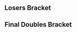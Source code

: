 {{DISPLAYTITLE:HTC Throwdown: Doubles Bracket}}{{SetGame|melee}}
{{tabs static
|name1=Overview
|link1=HTC Throwdown
|name2=Singles Bracket
|link2=HTC Throwdown/Singles Bracket
|name3=Doubles Bracket
|link3=HTC Throwdown/Doubles Bracket
|This=3
}}
{{:HTC Throwdown/Doubles Bracket/Winners}}
==Losers Bracket==
{{24DEDoublesLBracketSmwA
|tourneylink=HTC Throwdown
|tourneyname=HTC Throwdown
|l1placement=17-24
|l2placement=13-16
|l3placement=9-12
|l4placement=7-8
|l5placement=5-6
|column-width=160
<!-- ROUND 1 -->
|l1m1t1p1=Silent Wolf |l1m1t1p1flag=us
|l1m1t1p2=Vish |l1m1t1p2flag=us |l1m1t1score={{win}}
|l1m1t2p1=Mr. Brandandorf|l1m1t2p1flag=us
|l1m1t2p2=Bizzarro Flame |l1m1t2p2flag=us |l1m1t2score=
|l1m1win=1
|l1m1t1p1char1= |l1m1t1p1stock1= |l1m1t1p2char1= |l1m1t1p2stock1=
|l1m1t2p1char1= |l1m1t2p1stock1= |l1m1t2p2char1= |l1m1t2p2stock1= |l1m1win1= |l1m1stage1=
|l1m1t1p1char2= |l1m1t1p1stock2= |l1m1t1p2char2= |l1m1t1p2stock2=
|l1m1t2p1char2= |l1m1t2p1stock2= |l1m1t2p2char2= |l1m1t2p2stock2= |l1m1win2= |l1m1stage2=
|l1m1t1p1char3= |l1m1t1p1stock3= |l1m1t1p2char3= |l1m1t1p2stock3=
|l1m1t2p1char3= |l1m1t2p1stock3= |l1m1t2p2char3= |l1m1t2p2stock3= |l1m1win3= |l1m1stage3=
|l1m1t1p1char4= |l1m1t1p1stock4= |l1m1t1p2char4= |l1m1t1p2stock4=
|l1m1t2p1char4= |l1m1t2p1stock4= |l1m1t2p2char4= |l1m1t2p2stock4= |l1m1win4= |l1m1stage4=
|l1m1t1p1char5= |l1m1t1p1stock5= |l1m1t1p2char5= |l1m1t1p2stock5=
|l1m1t2p1char5= |l1m1t2p1stock5= |l1m1t2p2char5= |l1m1t2p2stock5= |l1m1win5= |l1m1stage5=
|l1m1date=
|l1m1finished=
|l1m1details={{BracketMatchDetails|comment=|preview=|lrthread=|vod=|interview=|recap=}}

|l1m2t1p1=Reason |l1m2t1p1flag=us
|l1m2t1p2=Zoap |l1m2t1p2flag=us |l1m2t1score=
|l1m2t2p1=THuGz |l1m2t2p1flag=us
|l1m2t2p2=Moose |l1m2t2p2flag=us |l1m2t2score={{win}}
|l1m2win=2
|l1m2t1p1char1= |l1m2t1p1stock1= |l1m2t1p2char1= |l1m2t1p2stock1=
|l1m2t2p1char1= |l1m2t2p1stock1= |l1m2t2p2char1= |l1m2t2p2stock1= |l1m2win1= |l1m2stage1=
|l1m2t1p1char2= |l1m2t1p1stock2= |l1m2t1p2char2= |l1m2t1p2stock2=
|l1m2t2p1char2= |l1m2t2p1stock2= |l1m2t2p2char2= |l1m2t2p2stock2= |l1m2win2= |l1m2stage2=
|l1m2t1p1char3= |l1m2t1p1stock3= |l1m2t1p2char3= |l1m2t1p2stock3=
|l1m2t2p1char3= |l1m2t2p1stock3= |l1m2t2p2char3= |l1m2t2p2stock3= |l1m2win3= |l1m2stage3=
|l1m2t1p1char4= |l1m2t1p1stock4= |l1m2t1p2char4= |l1m2t1p2stock4=
|l1m2t2p1char4= |l1m2t2p1stock4= |l1m2t2p2char4= |l1m2t2p2stock4= |l1m2win4= |l1m2stage4=
|l1m2t1p1char5= |l1m2t1p1stock5= |l1m2t1p2char5= |l1m2t1p2stock5=
|l1m2t2p1char5= |l1m2t2p1stock5= |l1m2t2p2char5= |l1m2t2p2stock5= |l1m2win5= |l1m2stage5=
|l1m2date=
|l1m2finished=
|l1m2details={{BracketMatchDetails|comment=|preview=|lrthread=|vod=|interview=|recap=}}

|l1m3t1p1=Laudandus |l1m3t1p1flag=us
|l1m3t1p2=Tai |l1m3t1p2flag=us |l1m3t1score=
|l1m3t2p1=Char |l1m3t2p1flag=us
|l1m3t2p2=Frootloop |l1m3t2p2flag=us |l1m3t2score={{win}}
|l1m3win=2
|l1m3t1p1char1= |l1m3t1p1stock1= |l1m3t1p2char1= |l1m3t1p2stock1=
|l1m3t2p1char1= |l1m3t2p1stock1= |l1m3t2p2char1= |l1m3t2p2stock1= |l1m3win1= |l1m3stage1=
|l1m3t1p1char2= |l1m3t1p1stock2= |l1m3t1p2char2= |l1m3t1p2stock2=
|l1m3t2p1char2= |l1m3t2p1stock2= |l1m3t2p2char2= |l1m3t2p2stock2= |l1m3win2= |l1m3stage2=
|l1m3t1p1char3= |l1m3t1p1stock3= |l1m3t1p2char3= |l1m3t1p2stock3=
|l1m3t2p1char3= |l1m3t2p1stock3= |l1m3t2p2char3= |l1m3t2p2stock3= |l1m3win3= |l1m3stage3=
|l1m3t1p1char4= |l1m3t1p1stock4= |l1m3t1p2char4= |l1m3t1p2stock4=
|l1m3t2p1char4= |l1m3t2p1stock4= |l1m3t2p2char4= |l1m3t2p2stock4= |l1m3win4= |l1m3stage4=
|l1m3t1p1char5= |l1m3t1p1stock5= |l1m3t1p2char5= |l1m3t1p2stock5=
|l1m3t2p1char5= |l1m3t2p1stock5= |l1m3t2p2char5= |l1m3t2p2stock5= |l1m3win5= |l1m3stage5=
|l1m3date=
|l1m3finished=
|l1m3details={{BracketMatchDetails|comment=|preview=|lrthread=|vod=|interview=|recap=}}

|l1m4t1p1=Mikkuz |l1m4t1p1flag=us
|l1m4t1p2=Ralph |l1m4t1p2flag=us |l1m4t1score={{win}}
|l1m4t2p1=Rudolph |l1m4t2p1flag=jp
|l1m4t2p2=Hyprid |l1m4t2p2flag=us |l1m4t2score=
|l1m4win=1
|l1m4t1p1char1= |l1m4t1p1stock1= |l1m4t1p2char1= |l1m4t1p2stock1=
|l1m4t2p1char1= |l1m4t2p1stock1= |l1m4t2p2char1= |l1m4t2p2stock1= |l1m4win1= |l1m4stage1=
|l1m4t1p1char2= |l1m4t1p1stock2= |l1m4t1p2char2= |l1m4t1p2stock2=
|l1m4t2p1char2= |l1m4t2p1stock2= |l1m4t2p2char2= |l1m4t2p2stock2= |l1m4win2= |l1m4stage2=
|l1m4t1p1char3= |l1m4t1p1stock3= |l1m4t1p2char3= |l1m4t1p2stock3=
|l1m4t2p1char3= |l1m4t2p1stock3= |l1m4t2p2char3= |l1m4t2p2stock3= |l1m4win3= |l1m4stage3=
|l1m4t1p1char4= |l1m4t1p1stock4= |l1m4t1p2char4= |l1m4t1p2stock4=
|l1m4t2p1char4= |l1m4t2p1stock4= |l1m4t2p2char4= |l1m4t2p2stock4= |l1m4win4= |l1m4stage4=
|l1m4t1p1char5= |l1m4t1p1stock5= |l1m4t1p2char5= |l1m4t1p2stock5=
|l1m4t2p1char5= |l1m4t2p1stock5= |l1m4t2p2char5= |l1m4t2p2stock5= |l1m4win5= |l1m4stage5=
|l1m4date=
|l1m4finished=
|l1m4details={{BracketMatchDetails|comment=|preview=|lrthread=|vod=|interview=|recap=}}

|l1m5t1p1=Zhu |l1m5t1p1flag=us
|l1m5t1p2=Cactuar |l1m5t1p2flag=us |l1m5t1score=1
|l1m5t2p1=Axe |l1m5t2p1flag=us
|l1m5t2p2=Ken |l1m5t2p2flag=us |l1m5t2score=2
|l1m5win=2
|l1m5t1p1char1= |l1m5t1p1stock1= |l1m5t1p2char1= |l1m5t1p2stock1=
|l1m5t2p1char1= |l1m5t2p1stock1= |l1m5t2p2char1= |l1m5t2p2stock1= |l1m5win1= |l1m5stage1=
|l1m5t1p1char2= |l1m5t1p1stock2= |l1m5t1p2char2= |l1m5t1p2stock2=
|l1m5t2p1char2= |l1m5t2p1stock2= |l1m5t2p2char2= |l1m5t2p2stock2= |l1m5win2= |l1m5stage2=
|l1m5t1p1char3= |l1m5t1p1stock3= |l1m5t1p2char3= |l1m5t1p2stock3=
|l1m5t2p1char3= |l1m5t2p1stock3= |l1m5t2p2char3= |l1m5t2p2stock3= |l1m5win3= |l1m5stage3=
|l1m5t1p1char4= |l1m5t1p1stock4= |l1m5t1p2char4= |l1m5t1p2stock4=
|l1m5t2p1char4= |l1m5t2p1stock4= |l1m5t2p2char4= |l1m5t2p2stock4= |l1m5win4= |l1m5stage4=
|l1m5t1p1char5= |l1m5t1p1stock5= |l1m5t1p2char5= |l1m5t1p2stock5=
|l1m5t2p1char5= |l1m5t2p1stock5= |l1m5t2p2char5= |l1m5t2p2stock5= |l1m5win5= |l1m5stage5=
|l1m5date=
|l1m5finished=
|l1m5details={{BracketMatchDetails|comment=|preview=|lrthread=|vod=|interview=|recap=}}

|l1m6t1p1=Alex19 |l1m6t1p1flag=us
|l1m6t1p2=S2J |l1m6t1p2flag=us |l1m6t1score=0
|l1m6t2p1=HomeMadeWaffles|l1m6t2p1flag=us
|l1m6t2p2=BlueFoxXT |l1m6t2p2flag=us |l1m6t2score=2
|l1m6win=2
|l1m6t1p1char1= |l1m6t1p1stock1= |l1m6t1p2char1= |l1m6t1p2stock1=
|l1m6t2p1char1= |l1m6t2p1stock1= |l1m6t2p2char1= |l1m6t2p2stock1= |l1m6win1= |l1m6stage1=
|l1m6t1p1char2= |l1m6t1p1stock2= |l1m6t1p2char2= |l1m6t1p2stock2=
|l1m6t2p1char2= |l1m6t2p1stock2= |l1m6t2p2char2= |l1m6t2p2stock2= |l1m6win2= |l1m6stage2=
|l1m6t1p1char3= |l1m6t1p1stock3= |l1m6t1p2char3= |l1m6t1p2stock3=
|l1m6t2p1char3= |l1m6t2p1stock3= |l1m6t2p2char3= |l1m6t2p2stock3= |l1m6win3= |l1m6stage3=
|l1m6t1p1char4= |l1m6t1p1stock4= |l1m6t1p2char4= |l1m6t1p2stock4=
|l1m6t2p1char4= |l1m6t2p1stock4= |l1m6t2p2char4= |l1m6t2p2stock4= |l1m6win4= |l1m6stage4=
|l1m6t1p1char5= |l1m6t1p1stock5= |l1m6t1p2char5= |l1m6t1p2stock5=
|l1m6t2p1char5= |l1m6t2p1stock5= |l1m6t2p2char5= |l1m6t2p2stock5= |l1m6win5= |l1m6stage5=
|l1m6date=
|l1m6finished=
|l1m6details={{BracketMatchDetails|comment=|preview=|lrthread=|vod=|interview=|recap=}}

|l1m7t1p1=Goose |l1m7t1p1flag=us
|l1m7t1p2=Azusa |l1m7t1p2flag=us |l1m7t1score=0
|l1m7t2p1=FatGoku |l1m7t2p1flag=us
|l1m7t2p2=balloon |l1m7t2p2flag=us |l1m7t2score=2
|l1m7win=2
|l1m7t1p1char1= |l1m7t1p1stock1= |l1m7t1p2char1= |l1m7t1p2stock1=
|l1m7t2p1char1= |l1m7t2p1stock1= |l1m7t2p2char1= |l1m7t2p2stock1= |l1m7win1= |l1m7stage1=
|l1m7t1p1char2= |l1m7t1p1stock2= |l1m7t1p2char2= |l1m7t1p2stock2=
|l1m7t2p1char2= |l1m7t2p1stock2= |l1m7t2p2char2= |l1m7t2p2stock2= |l1m7win2= |l1m7stage2=
|l1m7t1p1char3= |l1m7t1p1stock3= |l1m7t1p2char3= |l1m7t1p2stock3=
|l1m7t2p1char3= |l1m7t2p1stock3= |l1m7t2p2char3= |l1m7t2p2stock3= |l1m7win3= |l1m7stage3=
|l1m7t1p1char4= |l1m7t1p1stock4= |l1m7t1p2char4= |l1m7t1p2stock4=
|l1m7t2p1char4= |l1m7t2p1stock4= |l1m7t2p2char4= |l1m7t2p2stock4= |l1m7win4= |l1m7stage4=
|l1m7t1p1char5= |l1m7t1p1stock5= |l1m7t1p2char5= |l1m7t1p2stock5=
|l1m7t2p1char5= |l1m7t2p1stock5= |l1m7t2p2char5= |l1m7t2p2stock5= |l1m7win5= |l1m7stage5=
|l1m7date=
|l1m7finished=
|l1m7details={{BracketMatchDetails|comment=|preview=|lrthread=|vod=|interview=|recap=}}

|l1m8t1p1=NMW |l1m8t1p1flag=us
|l1m8t1p2=L |l1m8t1p2flag=us |l1m8t1score=2
|l1m8t2p1=BarDulL |l1m8t2p1flag=us
|l1m8t2p2=doyoung2win |l1m8t2p2flag=us |l1m8t2score=0
|l1m8win=1
|l1m8t1p1char1= |l1m8t1p1stock1= |l1m8t1p2char1= |l1m8t1p2stock1=
|l1m8t2p1char1= |l1m8t2p1stock1= |l1m8t2p2char1= |l1m8t2p2stock1= |l1m8win1= |l1m8stage1=
|l1m8t1p1char2= |l1m8t1p1stock2= |l1m8t1p2char2= |l1m8t1p2stock2=
|l1m8t2p1char2= |l1m8t2p1stock2= |l1m8t2p2char2= |l1m8t2p2stock2= |l1m8win2= |l1m8stage2=
|l1m8t1p1char3= |l1m8t1p1stock3= |l1m8t1p2char3= |l1m8t1p2stock3=
|l1m8t2p1char3= |l1m8t2p1stock3= |l1m8t2p2char3= |l1m8t2p2stock3= |l1m8win3= |l1m8stage3=
|l1m8t1p1char4= |l1m8t1p1stock4= |l1m8t1p2char4= |l1m8t1p2stock4=
|l1m8t2p1char4= |l1m8t2p1stock4= |l1m8t2p2char4= |l1m8t2p2stock4= |l1m8win4= |l1m8stage4=
|l1m8t1p1char5= |l1m8t1p1stock5= |l1m8t1p2char5= |l1m8t1p2stock5=
|l1m8t2p1char5= |l1m8t2p1stock5= |l1m8t2p2char5= |l1m8t2p2stock5= |l1m8win5= |l1m8stage5=
|l1m8date=
|l1m8finished=
|l1m8details={{BracketMatchDetails|comment=|preview=|lrthread=|vod=|interview=|recap=}}

<!-- ROUND 3 -->
|l2m1t1p1=Silent Wolf |l2m1t1p1flag=us
|l2m1t1p2=Vish |l2m1t1p2flag=us |l2m1t1score={{win}}
|l2m1t2p1=THuGz |l2m1t2p1flag=us
|l2m1t2p2=Moose |l2m1t2p2flag=us |l2m1t2score=
|l2m1win=1
|l2m1t1p1char1= |l2m1t1p1stock1= |l2m1t1p2char1= |l2m1t1p2stock1=
|l2m1t2p1char1= |l2m1t2p1stock1= |l2m1t2p2char1= |l2m1t2p2stock1= |l2m1win1= |l2m1stage1=
|l2m1t1p1char2= |l2m1t1p1stock2= |l2m1t1p2char2= |l2m1t1p2stock2=
|l2m1t2p1char2= |l2m1t2p1stock2= |l2m1t2p2char2= |l2m1t2p2stock2= |l2m1win2= |l2m1stage2=
|l2m1t1p1char3= |l2m1t1p1stock3= |l2m1t1p2char3= |l2m1t1p2stock3=
|l2m1t2p1char3= |l2m1t2p1stock3= |l2m1t2p2char3= |l2m1t2p2stock3= |l2m1win3= |l2m1stage3=
|l2m1t1p1char4= |l2m1t1p1stock4= |l2m1t1p2char4= |l2m1t1p2stock4=
|l2m1t2p1char4= |l2m1t2p1stock4= |l2m1t2p2char4= |l2m1t2p2stock4= |l2m1win4= |l2m1stage4=
|l2m1t1p1char5= |l2m1t1p1stock5= |l2m1t1p2char5= |l2m1t1p2stock5=
|l2m1t2p1char5= |l2m1t2p1stock5= |l2m1t2p2char5= |l2m1t2p2stock5= |l2m1win5= |l2m1stage5=
|l2m1date=
|l2m1finished=
|l2m1details={{BracketMatchDetails|comment=|preview=|lrthread=|vod=|interview=|recap=}}

|l2m2t1p1=Char |l2m2t1p1flag=us
|l2m2t1p2=Frootloop |l2m2t1p2flag=us |l2m2t1score=2
|l2m2t2p1=Mikkuz |l2m2t2p1flag=us
|l2m2t2p2=Ralph |l2m2t2p2flag=us |l2m2t2score=1
|l2m2win=1
|l2m2t1p1char1= |l2m2t1p1stock1= |l2m2t1p2char1= |l2m2t1p2stock1=
|l2m2t2p1char1= |l2m2t2p1stock1= |l2m2t2p2char1= |l2m2t2p2stock1= |l2m2win1= |l2m2stage1=
|l2m2t1p1char2= |l2m2t1p1stock2= |l2m2t1p2char2= |l2m2t1p2stock2=
|l2m2t2p1char2= |l2m2t2p1stock2= |l2m2t2p2char2= |l2m2t2p2stock2= |l2m2win2= |l2m2stage2=
|l2m2t1p1char3= |l2m2t1p1stock3= |l2m2t1p2char3= |l2m2t1p2stock3=
|l2m2t2p1char3= |l2m2t2p1stock3= |l2m2t2p2char3= |l2m2t2p2stock3= |l2m2win3= |l2m2stage3=
|l2m2t1p1char4= |l2m2t1p1stock4= |l2m2t1p2char4= |l2m2t1p2stock4=
|l2m2t2p1char4= |l2m2t2p1stock4= |l2m2t2p2char4= |l2m2t2p2stock4= |l2m2win4= |l2m2stage4=
|l2m2t1p1char5= |l2m2t1p1stock5= |l2m2t1p2char5= |l2m2t1p2stock5=
|l2m2t2p1char5= |l2m2t2p1stock5= |l2m2t2p2char5= |l2m2t2p2stock5= |l2m2win5= |l2m2stage5=
|l2m2date=
|l2m2finished=
|l2m2details={{BracketMatchDetails|comment=|preview=|lrthread=|vod=|interview=|recap=}}

|l2m3t1p1=Axe |l2m3t1p1flag=us
|l2m3t1p2=Ken |l2m3t1p2flag=us |l2m3t1score={{win}}
|l2m3t2p1=HomeMadeWaffles |l2m3t2p1flag=us
|l2m3t2p2=BlueFoxXT |l2m3t2p2flag=us |l2m3t2score=
|l2m3win=1
|l2m3t1p1char1= |l2m3t1p1stock1= |l2m3t1p2char1= |l2m3t1p2stock1=
|l2m3t2p1char1= |l2m3t2p1stock1= |l2m3t2p2char1= |l2m3t2p2stock1= |l2m3win1= |l2m3stage1=
|l2m3t1p1char2= |l2m3t1p1stock2= |l2m3t1p2char2= |l2m3t1p2stock2=
|l2m3t2p1char2= |l2m3t2p1stock2= |l2m3t2p2char2= |l2m3t2p2stock2= |l2m3win2= |l2m3stage2=
|l2m3t1p1char3= |l2m3t1p1stock3= |l2m3t1p2char3= |l2m3t1p2stock3=
|l2m3t2p1char3= |l2m3t2p1stock3= |l2m3t2p2char3= |l2m3t2p2stock3= |l2m3win3= |l2m3stage3=
|l2m3t1p1char4= |l2m3t1p1stock4= |l2m3t1p2char4= |l2m3t1p2stock4=
|l2m3t2p1char4= |l2m3t2p1stock4= |l2m3t2p2char4= |l2m3t2p2stock4= |l2m3win4= |l2m3stage4=
|l2m3t1p1char5= |l2m3t1p1stock5= |l2m3t1p2char5= |l2m3t1p2stock5=
|l2m3t2p1char5= |l2m3t2p1stock5= |l2m3t2p2char5= |l2m3t2p2stock5= |l2m3win5= |l2m3stage5=
|l2m3date=
|l2m3finished=
|l2m3details={{BracketMatchDetails|comment=|preview=|lrthread=|vod=|interview=|recap=}}

|l2m4t1p1=FatGoku |l2m4t1p1flag=us
|l2m4t1p2=balloon |l2m4t1p2flag=us |l2m4t1score=1
|l2m4t2p1=NMW |l2m4t2p1flag=us
|l2m4t2p2=L |l2m4t2p2flag=us |l2m4t2score=2
|l2m4win=2
|l2m4t1p1char1= |l2m4t1p1stock1= |l2m4t1p2char1= |l2m4t1p2stock1=
|l2m4t2p1char1= |l2m4t2p1stock1= |l2m4t2p2char1= |l2m4t2p2stock1= |l2m4win1= |l2m4stage1=
|l2m4t1p1char2= |l2m4t1p1stock2= |l2m4t1p2char2= |l2m4t1p2stock2=
|l2m4t2p1char2= |l2m4t2p1stock2= |l2m4t2p2char2= |l2m4t2p2stock2= |l2m4win2= |l2m4stage2=
|l2m4t1p1char3= |l2m4t1p1stock3= |l2m4t1p2char3= |l2m4t1p2stock3=
|l2m4t2p1char3= |l2m4t2p1stock3= |l2m4t2p2char3= |l2m4t2p2stock3= |l2m4win3= |l2m4stage3=
|l2m4t1p1char4= |l2m4t1p1stock4= |l2m4t1p2char4= |l2m4t1p2stock4=
|l2m4t2p1char4= |l2m4t2p1stock4= |l2m4t2p2char4= |l2m4t2p2stock4= |l2m4win4= |l2m4stage4=
|l2m4t1p1char5= |l2m4t1p1stock5= |l2m4t1p2char5= |l2m4t1p2stock5=
|l2m4t2p1char5= |l2m4t2p1stock5= |l2m4t2p2char5= |l2m4t2p2stock5= |l2m4win5= |l2m4stage5=
|l2m4date=
|l2m4finished=
|l2m4details={{BracketMatchDetails|comment=|preview=|lrthread=|vod=|interview=|recap=}}

<!-- ROUND 4 -->
|l3m1t1p1=Colbol |l3m1t1p1flag=us
|l3m1t1p2=Druggedfox |l3m1t1p2flag=us |l3m1t1score=2
|l3m1t2p1=Silent Wolf |l3m1t2p1flag=us
|l3m1t2p2=Vish |l3m1t2p2flag=us |l3m1t2score=1
|l3m1win=1
|l3m1t1p1char1= |l3m1t1p1stock1= |l3m1t1p2char1= |l3m1t1p2stock1=
|l3m1t2p1char1= |l3m1t2p1stock1= |l3m1t2p2char1= |l3m1t2p2stock1= |l3m1win1= |l3m1stage1=
|l3m1t1p1char2= |l3m1t1p1stock2= |l3m1t1p2char2= |l3m1t1p2stock2=
|l3m1t2p1char2= |l3m1t2p1stock2= |l3m1t2p2char2= |l3m1t2p2stock2= |l3m1win2= |l3m1stage2=
|l3m1t1p1char3= |l3m1t1p1stock3= |l3m1t1p2char3= |l3m1t1p2stock3=
|l3m1t2p1char3= |l3m1t2p1stock3= |l3m1t2p2char3= |l3m1t2p2stock3= |l3m1win3= |l3m1stage3=
|l3m1t1p1char4= |l3m1t1p1stock4= |l3m1t1p2char4= |l3m1t1p2stock4=
|l3m1t2p1char4= |l3m1t2p1stock4= |l3m1t2p2char4= |l3m1t2p2stock4= |l3m1win4= |l3m1stage4=
|l3m1t1p1char5= |l3m1t1p1stock5= |l3m1t1p2char5= |l3m1t1p2stock5=
|l3m1t2p1char5= |l3m1t2p1stock5= |l3m1t2p2char5= |l3m1t2p2stock5= |l3m1win5= |l3m1stage5=
|l3m1date=
|l3m1finished=
|l3m1details={{BracketMatchDetails|comment=|preview=|lrthread=|vod=|interview=|recap=}}

|l3m2t1p1=Wizzrobe |l3m2t1p1flag=us
|l3m2t1p2=Plup |l3m2t1p2flag=us |l3m2t1score=2
|l3m2t2p1=Char |l3m2t2p1flag=us
|l3m2t2p2=Frootloop |l3m2t2p2flag=us |l3m2t2score=1
|l3m2win=1
|l3m2t1p1char1= |l3m2t1p1stock1= |l3m2t1p2char1= |l3m2t1p2stock1=
|l3m2t2p1char1= |l3m2t2p1stock1= |l3m2t2p2char1= |l3m2t2p2stock1= |l3m2win1= |l3m2stage1=
|l3m2t1p1char2= |l3m2t1p1stock2= |l3m2t1p2char2= |l3m2t1p2stock2=
|l3m2t2p1char2= |l3m2t2p1stock2= |l3m2t2p2char2= |l3m2t2p2stock2= |l3m2win2= |l3m2stage2=
|l3m2t1p1char3= |l3m2t1p1stock3= |l3m2t1p2char3= |l3m2t1p2stock3=
|l3m2t2p1char3= |l3m2t2p1stock3= |l3m2t2p2char3= |l3m2t2p2stock3= |l3m2win3= |l3m2stage3=
|l3m2t1p1char4= |l3m2t1p1stock4= |l3m2t1p2char4= |l3m2t1p2stock4=
|l3m2t2p1char4= |l3m2t2p1stock4= |l3m2t2p2char4= |l3m2t2p2stock4= |l3m2win4= |l3m2stage4=
|l3m2t1p1char5= |l3m2t1p1stock5= |l3m2t1p2char5= |l3m2t1p2stock5=
|l3m2t2p1char5= |l3m2t2p1stock5= |l3m2t2p2char5= |l3m2t2p2stock5= |l3m2win5= |l3m2stage5=
|l3m2date=
|l3m2finished=
|l3m2details={{BracketMatchDetails|comment=|preview=|lrthread=|vod=|interview=|recap=}}

|l3m3t1p1=Alan |l3m3t1p1flag=us
|l3m3t1p2=Shroomed |l3m3t1p2flag=us |l3m3t1score=1
|l3m3t2p1=Axe |l3m3t2p1flag=us
|l3m3t2p2=Ken |l3m3t2p2flag=us |l3m3t2score=2
|l3m3win=2
|l3m3t1p1char1= |l3m3t1p1stock1= |l3m3t1p2char1= |l3m3t1p2stock1=
|l3m3t2p1char1= |l3m3t2p1stock1= |l3m3t2p2char1= |l3m3t2p2stock1= |l3m3win1= |l3m3stage1=
|l3m3t1p1char2= |l3m3t1p1stock2= |l3m3t1p2char2= |l3m3t1p2stock2=
|l3m3t2p1char2= |l3m3t2p1stock2= |l3m3t2p2char2= |l3m3t2p2stock2= |l3m3win2= |l3m3stage2=
|l3m3t1p1char3= |l3m3t1p1stock3= |l3m3t1p2char3= |l3m3t1p2stock3=
|l3m3t2p1char3= |l3m3t2p1stock3= |l3m3t2p2char3= |l3m3t2p2stock3= |l3m3win3= |l3m3stage3=
|l3m3t1p1char4= |l3m3t1p1stock4= |l3m3t1p2char4= |l3m3t1p2stock4=
|l3m3t2p1char4= |l3m3t2p1stock4= |l3m3t2p2char4= |l3m3t2p2stock4= |l3m3win4= |l3m3stage4=
|l3m3t1p1char5= |l3m3t1p1stock5= |l3m3t1p2char5= |l3m3t1p2stock5=
|l3m3t2p1char5= |l3m3t2p1stock5= |l3m3t2p2char5= |l3m3t2p2stock5= |l3m3win5= |l3m3stage5=
|l3m3date=
|l3m3finished=
|l3m3details={{BracketMatchDetails|comment=|preview=|lrthread=|vod=|interview=|recap=}}

|l3m4t1p1=SilentSpectre |l3m4t1p1flag=us
|l3m4t1p2=Tang |l3m4t1p2flag=us |l3m4t1score=2
|l3m4t2p1=NMW |l3m4t2p1flag=us
|l3m4t2p2=L |l3m4t2p2flag=us |l3m4t2score=1
|l3m4win=1
|l3m4t1p1char1= |l3m4t1p1stock1= |l3m4t1p2char1= |l3m4t1p2stock1=
|l3m4t2p1char1= |l3m4t2p1stock1= |l3m4t2p2char1= |l3m4t2p2stock1= |l3m4win1= |l3m4stage1=
|l3m4t1p1char2= |l3m4t1p1stock2= |l3m4t1p2char2= |l3m4t1p2stock2=
|l3m4t2p1char2= |l3m4t2p1stock2= |l3m4t2p2char2= |l3m4t2p2stock2= |l3m4win2= |l3m4stage2=
|l3m4t1p1char3= |l3m4t1p1stock3= |l3m4t1p2char3= |l3m4t1p2stock3=
|l3m4t2p1char3= |l3m4t2p1stock3= |l3m4t2p2char3= |l3m4t2p2stock3= |l3m4win3= |l3m4stage3=
|l3m4t1p1char4= |l3m4t1p1stock4= |l3m4t1p2char4= |l3m4t1p2stock4=
|l3m4t2p1char4= |l3m4t2p1stock4= |l3m4t2p2char4= |l3m4t2p2stock4= |l3m4win4= |l3m4stage4=
|l3m4t1p1char5= |l3m4t1p1stock5= |l3m4t1p2char5= |l3m4t1p2stock5=
|l3m4t2p1char5= |l3m4t2p1stock5= |l3m4t2p2char5= |l3m4t2p2stock5= |l3m4win5= |l3m4stage5=
|l3m4date=
|l3m4finished=
|l3m4details={{BracketMatchDetails|comment=|preview=|lrthread=|vod=|interview=|recap=}}

<!-- ROUND 5 -->
|l4m1t1p1=Colbol |l4m1t1p1flag=us
|l4m1t1p2=Druggedfox |l4m1t1p2flag=us |l4m1t1score=2
|l4m1t2p1=Wizzrobe |l4m1t2p1flag=us
|l4m1t2p2=Plup |l4m1t2p2flag=us |l4m1t2score=0
|l4m1win=1
|l4m1t1p1char1= |l4m1t1p1stock1= |l4m1t1p2char1= |l4m1t1p2stock1=
|l4m1t2p1char1= |l4m1t2p1stock1= |l4m1t2p2char1= |l4m1t2p2stock1= |l4m1win1= |l4m1stage1=
|l4m1t1p1char2= |l4m1t1p1stock2= |l4m1t1p2char2= |l4m1t1p2stock2=
|l4m1t2p1char2= |l4m1t2p1stock2= |l4m1t2p2char2= |l4m1t2p2stock2= |l4m1win2= |l4m1stage2=
|l4m1t1p1char3= |l4m1t1p1stock3= |l4m1t1p2char3= |l4m1t1p2stock3=
|l4m1t2p1char3= |l4m1t2p1stock3= |l4m1t2p2char3= |l4m1t2p2stock3= |l4m1win3= |l4m1stage3=
|l4m1t1p1char4= |l4m1t1p1stock4= |l4m1t1p2char4= |l4m1t1p2stock4=
|l4m1t2p1char4= |l4m1t2p1stock4= |l4m1t2p2char4= |l4m1t2p2stock4= |l4m1win4= |l4m1stage4=
|l4m1t1p1char5= |l4m1t1p1stock5= |l4m1t1p2char5= |l4m1t1p2stock5=
|l4m1t2p1char5= |l4m1t2p1stock5= |l4m1t2p2char5= |l4m1t2p2stock5= |l4m1win5= |l4m1stage5=
|l4m1date=
|l4m1finished=
|l4m1details={{BracketMatchDetails|comment=|preview=|lrthread=|vod=|interview=|recap=}}

|l4m2t1p1=Axe |l4m2t1p1flag=us
|l4m2t1p2=Ken |l4m2t1p2flag=us |l4m2t1score={{win}}
|l4m2t2p1=SilentSpectre |l4m2t2p1flag=us
|l4m2t2p2=Tang |l4m2t2p2flag=us |l4m2t2score=
|l4m2win=1
|l4m2t1p1char1= |l4m2t1p1stock1= |l4m2t1p2char1= |l4m2t1p2stock1=
|l4m2t2p1char1= |l4m2t2p1stock1= |l4m2t2p2char1= |l4m2t2p2stock1= |l4m2win1= |l4m2stage1=
|l4m2t1p1char2= |l4m2t1p1stock2= |l4m2t1p2char2= |l4m2t1p2stock2=
|l4m2t2p1char2= |l4m2t2p1stock2= |l4m2t2p2char2= |l4m2t2p2stock2= |l4m2win2= |l4m2stage2=
|l4m2t1p1char3= |l4m2t1p1stock3= |l4m2t1p2char3= |l4m2t1p2stock3=
|l4m2t2p1char3= |l4m2t2p1stock3= |l4m2t2p2char3= |l4m2t2p2stock3= |l4m2win3= |l4m2stage3=
|l4m2t1p1char4= |l4m2t1p1stock4= |l4m2t1p2char4= |l4m2t1p2stock4=
|l4m2t2p1char4= |l4m2t2p1stock4= |l4m2t2p2char4= |l4m2t2p2stock4= |l4m2win4= |l4m2stage4=
|l4m2t1p1char5= |l4m2t1p1stock5= |l4m2t1p2char5= |l4m2t1p2stock5=
|l4m2t2p1char5= |l4m2t2p1stock5= |l4m2t2p2char5= |l4m2t2p2stock5= |l4m2win5= |l4m2stage5=
|l4m2date=
|l4m2finished=
|l4m2details={{BracketMatchDetails|comment=|preview=|lrthread=|vod=|interview=|recap=}}

<!-- ROUND 6 -->
|l5m1t1p1=MacD |l5m1t1p1flag=us
|l5m1t1p2=Leffen |l5m1t1p2flag=se |l5m1t1score=2
|l5m1t2p1=Colbol |l5m1t2p1flag=us
|l5m1t2p2=Druggedfox |l5m1t2p2flag=us |l5m1t2score=0
|l5m1win=1
|l5m1t1p1char1=peach |l5m1t1p1stock1=1 |l5m1t1p2char1=fox |l5m1t1p2stock1=2
|l5m1t2p1char1=fox |l5m1t2p1stock1=0 |l5m1t2p2char1=sheik |l5m1t2p2stock1=0 |l5m1win1=1 |l5m1stage1=Final Destination
|l5m1t1p1char2=peach |l5m1t1p1stock2=2 |l5m1t1p2char2=fox |l5m1t1p2stock2=1
|l5m1t2p1char2=fox |l5m1t2p1stock2=0 |l5m1t2p2char2=sheik |l5m1t2p2stock2=0 |l5m1win2=1 |l5m1stage2=Final Destination
|l5m1t1p1char3= |l5m1t1p1stock3= |l5m1t1p2char3= |l5m1t1p2stock3=
|l5m1t2p1char3= |l5m1t2p1stock3= |l5m1t2p2char3= |l5m1t2p2stock3= |l5m1win3= |l5m1stage3=
|l5m1t1p1char4= |l5m1t1p1stock4= |l5m1t1p2char4= |l5m1t1p2stock4=
|l5m1t2p1char4= |l5m1t2p1stock4= |l5m1t2p2char4= |l5m1t2p2stock4= |l5m1win4= |l5m1stage4=
|l5m1t1p1char5= |l5m1t1p1stock5= |l5m1t1p2char5= |l5m1t1p2stock5=
|l5m1t2p1char5= |l5m1t2p1stock5= |l5m1t2p2char5= |l5m1t2p2stock5= |l5m1win5= |l5m1stage5=
|l5m1date=
|l5m1finished=
|l5m1details={{BracketMatchDetails|comment=|preview=|lrthread=|vod=|interview=|recap=}}

|l5m2t1p1=Mango |l5m2t1p1flag=us
|l5m2t1p2=Lucky |l5m2t1p2flag=us |l5m2t1score=2
|l5m2t2p1=Axe |l5m2t2p1flag=us
|l5m2t2p2=Ken |l5m2t2p2flag=us |l5m2t2score=0
|l5m2win=1
|l5m2t1p1char1= |l5m2t1p1stock1= |l5m2t1p2char1= |l5m2t1p2stock1=
|l5m2t2p1char1= |l5m2t2p1stock1= |l5m2t2p2char1= |l5m2t2p2stock1= |l5m2win1= |l5m2stage1=
|l5m2t1p1char2= |l5m2t1p1stock2= |l5m2t1p2char2= |l5m2t1p2stock2=
|l5m2t2p1char2= |l5m2t2p1stock2= |l5m2t2p2char2= |l5m2t2p2stock2= |l5m2win2= |l5m2stage2=
|l5m2t1p1char3= |l5m2t1p1stock3= |l5m2t1p2char3= |l5m2t1p2stock3=
|l5m2t2p1char3= |l5m2t2p1stock3= |l5m2t2p2char3= |l5m2t2p2stock3= |l5m2win3= |l5m2stage3=
|l5m2t1p1char4= |l5m2t1p1stock4= |l5m2t1p2char4= |l5m2t1p2stock4=
|l5m2t2p1char4= |l5m2t2p1stock4= |l5m2t2p2char4= |l5m2t2p2stock4= |l5m2win4= |l5m2stage4=
|l5m2t1p1char5= |l5m2t1p1stock5= |l5m2t1p2char5= |l5m2t1p2stock5=
|l5m2t2p1char5= |l5m2t2p1stock5= |l5m2t2p2char5= |l5m2t2p2stock5= |l5m2win5= |l5m2stage5=
|l5m2date=
|l5m2finished=
|l5m2details={{BracketMatchDetails|comment=|preview=|lrthread=|vod=|interview=|recap=}}
}}
<onlyinclude>
==Final Doubles Bracket==
{{DEFinalDoublesSmwBracket
|tourneylink=HTC Throwdown
|tourneyname=HTC Throwdown
|l1placement=4
|r2placement=3
|r3loserplacement=2
|r3winnerplacement=1

<!-- FROM WINNERS -->
|r1m1t1p1=Mew2King |r1m1t1p1flag=us
|r1m1t1p2=Hungrybox |r1m1t1p2flag=us |r1m1t1score=3
|r1m1t2p1=PewPewU |r1m1t2p1flag=us
|r1m1t2p2=SFAT |r1m1t2p2flag=us |r1m1t2score=2
|r1m1win=1
|r1m1t1p1char1=sheik |r1m1t1p1stock1=1 |r1m1t1p2char1=puff |r1m1t1p2stock1=2
|r1m1t2p1char1=marth |r1m1t2p1stock1=0 |r1m1t2p2char1=fox |r1m1t2p2stock1=0 |r1m1win1=1 |r1m1stage1=Final Destination
|r1m1t1p1char2=sheik |r1m1t1p1stock2=0 |r1m1t1p2char2=puff |r1m1t1p2stock2=0
|r1m1t2p1char2=marth |r1m1t2p1stock2=1 |r1m1t2p2char2=fox |r1m1t2p2stock2=1 |r1m1win2=2 |r1m1stage2=Yoshi's Story
|r1m1t1p1char3=sheik |r1m1t1p1stock3=2 |r1m1t1p2char3=puff |r1m1t1p2stock3=2
|r1m1t2p1char3=marth |r1m1t2p1stock3=0 |r1m1t2p2char3=fox |r1m1t2p2stock3=0 |r1m1win3=1 |r1m1stage3=Dream Land
|r1m1t1p1char4=sheik |r1m1t1p1stock4=0 |r1m1t1p2char4=puff |r1m1t1p2stock4=0
|r1m1t2p1char4=marth |r1m1t2p1stock4=2 |r1m1t2p2char4=fox |r1m1t2p2stock4=1 |r1m1win4=2 |r1m1stage4=Pokémon Stadium
|r1m1t1p1char5=sheik |r1m1t1p1stock5=0 |r1m1t1p2char5=puff |r1m1t1p2stock5=1
|r1m1t2p1char5=marth |r1m1t2p1stock5=0 |r1m1t2p2char5=fox |r1m1t2p2stock5=0 |r1m1win5=1 |r1m1stage5=Battlefield
|r1m1date=
|r1m1finished=
|r1m1details={{BracketMatchDetails
|vod=https://www.youtube.com/watch?v=1rYbA4CyLRo
|preview=
|lrthread=
|interview=
|recap=
|comment=
|live=
}}
<!-- FROM LOSERS -->
|l1m1t1p1=MacD |l1m1t1p1flag=us
|l1m1t1p2=Leffen |l1m1t1p2flag=se |l1m1t1score=2
|l1m1t2p1=Mango |l1m1t2p1flag=us
|l1m1t2p2=Lucky |l1m1t2p2flag=us |l1m1t2score=1
|l1m1win=1
|l1m1t1p1char1= |l1m1t1p1stock1= |l1m1t1p2char1= |l1m1t1p2stock1=
|l1m1t2p1char1= |l1m1t2p1stock1= |l1m1t2p2char1= |l1m1t2p2stock1= |l1m1win1= |l1m1stage1=
|l1m1t1p1char2= |l1m1t1p1stock2= |l1m1t1p2char2= |l1m1t1p2stock2=
|l1m1t2p1char2= |l1m1t2p1stock2= |l1m1t2p2char2= |l1m1t2p2stock2= |l1m1win2= |l1m1stage2=
|l1m1t1p1char3= |l1m1t1p1stock3= |l1m1t1p2char3= |l1m1t1p2stock3=
|l1m1t2p1char3= |l1m1t2p1stock3= |l1m1t2p2char3= |l1m1t2p2stock3= |l1m1win3= |l1m1stage3=
|l1m1t1p1char4= |l1m1t1p1stock4= |l1m1t1p2char4= |l1m1t1p2stock4=
|l1m1t2p1char4= |l1m1t2p1stock4= |l1m1t2p2char4= |l1m1t2p2stock4= |l1m1win4= |l1m1stage4=
|l1m1t1p1char5= |l1m1t1p1stock5= |l1m1t1p2char5= |l1m1t1p2stock5=
|l1m1t2p1char5= |l1m1t2p1stock5= |l1m1t2p2char5= |l1m1t2p2stock5= |l1m1win5= |l1m1stage5=
|l1m1date=
|l1m1finished=
|l1m1details={{BracketMatchDetails
|vod=
|preview=
|lrthread=
|interview=
|recap=
|comment=
|live=
}}
<!-- LOSERS FINALS -->
|r2m1t1p1=PewPewU |r2m1t1p1flag=us
|r2m1t1p2=SFAT |r2m1t1p2flag=us |r2m1t1score=1
|r2m1t2p1=MacD |r2m1t2p1flag=us
|r2m1t2p2=Leffen |r2m1t2p2flag=se |r2m1t2score=3
|r2m1win=2
|r2m1t1p1char1=marth |r2m1t1p1stock1=2 |r2m1t1p2char1=fox |r2m1t1p2stock1=1
|r2m1t2p1char1=peach |r2m1t2p1stock1=0 |r2m1t2p2char1=fox |r2m1t2p2stock1=0 |r2m1win1=1 |r2m1stage1=Final Destination
|r2m1t1p1char2=marth |r2m1t1p1stock2=0 |r2m1t1p2char2=fox |r2m1t1p2stock2=0
|r2m1t2p1char2=peach |r2m1t2p1stock2=0 |r2m1t2p2char2=fox |r2m1t2p2stock2=1 |r2m1win2=2 |r2m1stage2=Final Destination
|r2m1t1p1char3=marth |r2m1t1p1stock3=0 |r2m1t1p2char3=fox |r2m1t1p2stock3=0
|r2m1t2p1char3=peach |r2m1t2p1stock3=1 |r2m1t2p2char3=fox |r2m1t2p2stock3=2 |r2m1win3=2 |r2m1stage3=Pokémon Stadium
|r2m1t1p1char4=marth |r2m1t1p1stock4=0 |r2m1t1p2char4=fox |r2m1t1p2stock4=0
|r2m1t2p1char4=peach |r2m1t2p1stock4=2 |r2m1t2p2char4=fox |r2m1t2p2stock4=1 |r2m1win4=2 |r2m1stage4=Battlefield
|r2m1t1p1char5= |r2m1t1p1stock5= |r2m1t1p2char5= |r2m1t1p2stock5=
|r2m1t2p1char5= |r2m1t2p1stock5= |r2m1t2p2char5= |r2m1t2p2stock5= |r2m1win5= |r2m1stage5=
|r2m1date=
|r2m1finished=
|r2m1details={{BracketMatchDetails
|vod=https://www.youtube.com/watch?v=3URxRl3M2vI
|preview=
|lrthread=
|interview=
|recap=
|comment=
|live=
}}
<!-- GRAND FINALS -->
|r3m1t1p1=Mew2King |r3m1t1p1flag=us
|r3m1t1p2=Hungrybox |r3m1t1p2flag=us |r3m1t1score=1 |r3m2t1score=3
|r3m1t2p1=MacD |r3m1t2p1flag=us
|r3m1t2p2=Leffen |r3m1t2p2flag=se |r3m1t2score=3 |r3m2t2score=2
|r3m1win=1
|r3m1t1p1char1=sheik |r3m1t1p1stock1=0 |r3m1t1p2char1=puff |r3m1t1p2stock1=0
|r3m1t2p1char1=peach |r3m1t2p1stock1=1 |r3m1t2p2char1=fox |r3m1t2p2stock1=1 |r3m1win1=2 |r3m1stage1=Final Destination
|r3m1t1p1char2=sheik |r3m1t1p1stock2=1 |r3m1t1p2char2=puff |r3m1t1p2stock2=1
|r3m1t2p1char2=peach |r3m1t2p1stock2=0 |r3m1t2p2char2=fox |r3m1t2p2stock2=0 |r3m1win2=1 |r3m1stage2=Dream Land
|r3m1t1p1char3=fox |r3m1t1p1stock3=0 |r3m1t1p2char3=puff |r3m1t1p2stock3=0
|r3m1t2p1char3=peach |r3m1t2p1stock3=1 |r3m1t2p2char3=fox |r3m1t2p2stock3=1 |r3m1win3=2 |r3m1stage3=Pokémon Stadium
|r3m1t1p1char4=sheik |r3m1t1p1stock4=0 |r3m1t1p2char4=puff |r3m1t1p2stock4=0
|r3m1t2p1char4=peach |r3m1t2p1stock4=1 |r3m1t2p2char4=fox |r3m1t2p2stock4=2 |r3m1win4=2 |r3m1stage4=Battlefield
|r3m1t1p1char5= |r3m1t1p1stock5= |r3m1t1p2char5= |r3m1t1p2stock5=
|r3m1t2p1char5= |r3m1t2p1stock5= |r3m1t2p2char5= |r3m1t2p2stock5= |r3m1win5= |r3m1stage5=

<!-- Bracket Reset (if needed) -->
|r3m2t1p1char1=sheik |r3m2t1p1stock1=0 |r3m2t1p2char1=puff |r3m2t1p2stock1=0
|r3m2t2p1char1=peach |r3m2t2p1stock1=3 |r3m2t2p2char1=fox |r3m2t2p2stock1=1 |r3m2win1=2 |r3m2stage1=Final Destination
|r3m2t1p1char2=sheik |r3m2t1p1stock2=3 |r3m2t1p2char2=puff |r3m2t1p2stock2=3
|r3m2t2p1char2=peach |r3m2t2p1stock2=0 |r3m2t2p2char2=fox |r3m2t2p2stock2=0 |r3m2win2=1 |r3m2stage2=Dream Land
|r3m2t1p1char3=fox |r3m2t1p1stock3=0 |r3m2t1p2char3=puff |r3m2t1p2stock3=0
|r3m2t2p1char3=peach |r3m2t2p1stock3=2 |r3m2t2p2char3=fox |r3m2t2p2stock3=2 |r3m2win3=2 |r3m2stage3=Pokémon Stadium
|r3m2t1p1char4=sheik |r3m2t1p1stock4=1 |r3m2t1p2char4=puff |r3m2t1p2stock4=1
|r3m2t2p1char4=peach |r3m2t2p1stock4=0 |r3m2t2p2char4=fox |r3m2t2p2stock4=0 |r3m2win4=1 |r3m2stage4=Final Destination
|r3m2t1p1char5=sheik |r3m2t1p1stock5=3 |r3m2t1p2char5=puff |r3m2t1p2stock5=2
|r3m2t2p1char5=peach |r3m2t2p1stock5=0 |r3m2t2p2char5=fox |r3m2t2p2stock5=0 |r3m2win5=1 |r3m2stage5=Yoshi's Story
|r3m1date=
|r3m1finished=
|r3m1details={{BracketMatchDetails
|vod=https://www.youtube.com/watch?v=TLem3l7oIwo
|vod2=https://www.youtube.com/watch?v=WpBMSvBLyGI
|preview=
|lrthread=
|interview=
|recap=
|comment=
|live=
}}
}}

</onlyinclude>
